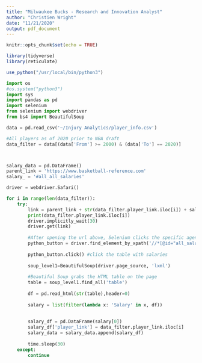 ```yaml
---
title: "Milwaukee Bucks - Research and Innovation Analyst"
author: "Christien Wright"
date: "11/21/2020"
output: pdf_document
---
```


```r
knitr::opts_chunk$set(echo = TRUE)
```


```r
library(tidyverse)
library(reticulate)

use_python("/usr/local/bin/python3")
```

```python
import os
#os.system("python3")
import sys
import pandas as pd
import selenium
from selenium import webdriver
from bs4 import BeautifulSoup
```

```python

data = pd.read_csv('~/Injury Analytics/player_info.csv')

#All players as of 2020 prior to NBA draft 
data_filter = data[(data['From'] >= 2000) & (data['To'] == 2020)]



salary_data = pd.DataFrame()
parent_link = 'https://www.basketball-reference.com'
salary_ = '#all_all_salaries'

driver = webdriver.Safari()

for i in range(len(data_filter)):
    try:
        link = parent_link + str(data_filter.player_link.iloc[i]) + salary_
        print(data_filter.player_link.iloc[i])
        driver.implicitly_wait(30)
        driver.get(link)
        
        #After opening the url above, Selenium clicks the specific agency link
        python_button = driver.find_element_by_xpath('//*[@id="all_salaries"]')
        
        python_button.click() #click the table with salaries
        
        soup_level1=BeautifulSoup(driver.page_source, 'lxml')
        
        #Beautiful Soup grabs the HTML table on the page
        table = soup_level1.find_all('table')
        
        df = pd.read_html(str(table),header=0)
        
        salary = list(filter(lambda x: 'Salary' in x, df))
        
        
        salary_df = pd.DataFrame(salary[0])
        salary_df['player_link'] = data_filter.player_link.iloc[i]
        salary_data = salary_data.append(salary_df)
    
        time.sleep(30)
    except:
        continue
    



```



